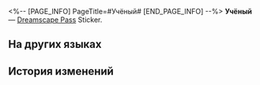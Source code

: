 <%-- [PAGE_INFO]
PageTitle=#Учёный#
[END_PAGE_INFO] --%>
{{Предмет Инфобокс
|id          = 223054
|Изображение = Dreamscape Pass Sticker Учёный.png
|Тип         = Dreamscape Pass Sticker
|Тип2        = Искатель грёз Stickers
|Инвентарь   = 
|Редкость    = 4
|Эффект      = 
|Описание    = Пронумерованные наклейки, используемые для украшения дневника сновидений. Бывают самыми разными.
|Источник1   = [[Завершите миссию «Мир среди деревьев» и запишите историю Чадвика]]
}}
{{Описание|Гению никогда не одолеть власть. Из-за зависти, из-за страха.}}
'''Учёный''' — [[Dreamscape Pass]] Sticker.

==На других языках==
{{На других языках
|en   = Scholar
|zhs  = 学者
|zht  = 學者
|ja   = 学者
|ko   = 학자
|es   = Erudito
|fr   = Érudit
|ru   = Учёный
|th   = นักวิชาการ
|vi   = Học Giả
|de   = Gelehrter
|id   = Pelajar
|pt   = Acadêmico
}}

==История изменений==
{{История изменений|3.5}}